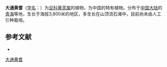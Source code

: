 {{Speciesbox
| name = 大通黄耆
| status = 
| status_system = 
| image =
| genus = Astragalus
| species = datunensis
| authority = Y. C. Ho in Bull.
}}

'''大通黄耆'''（[[学名|学名]]：{{lang|la|''Astragalus datunensis''}}）为[[豆科|豆科]][[黄芪属|黄芪属]]的植物，为中国的特有植物。分布于[[中国大陆|中国大陆]]的[[青海|青海]]等地，生长于海拔3,800米的地区，多生长在山顶流石滩中，目前尚未由人工引种栽培。

== 参考文献 ==
<div class="references-small">
* {{cite web| url =http://www.bioinfo.cn/db05/KmzwSpecies.php?action=view&id=15702| title =大通黄耆| work =《中国高等植物数据库全库》| publisher =中国科学院微生物研究所| author =昆明植物研究所| accessdate =2009-02-24| deadurl =yes| archiveurl =https://web.archive.org/web/20160305015912/http://www.bioinfo.cn/db05/KmzwSpecies.php?action=view&id=15702| archivedate =2016-03-05}}
</div>
{{Taxonbar|from=Q10938207}}

[[Category:黄芪属|大通黄耆]]


{{植物小作品}}
